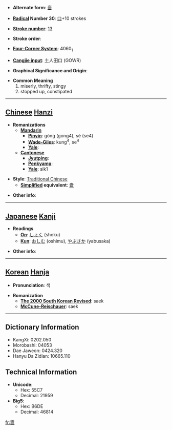 * '''Alternate form''': [[啬]]

* '''[[Wiktionary:Chinese radical index| Radical]] Number 30''': [[Wiktionary:Chinese radical index 口|口]]+10 strokes

* '''[[Wiktionary:Chinese total strokes index|Stroke number]]''': [[Wiktionary:Chinese total strokes index 13|13]]

* '''Stroke order''': 

* '''[[Wiktionary:Chinese four corner index|Four-Corner System]]''': 4060<sub>1</sub>

* '''[[Wiktionary:Chinese Cangjie index|Cangjie input]]''': 土人田口 (GOWR)

* '''Graphical Significance and Origin''': 

* '''Common Meaning'''
*#miserly, thrifty, stingy
*# stopped up, constipated


----

== [[Chinese]] [[Hanzi]] ==

* '''Romanizations'''
** '''[[Mandarin]]'''
*** '''[[Pinyin]]''': gòng (gong4), sè (se4)
*** '''[[Wade-Giles]]''': kung<sup>4</sup>, se<sup>4</sup>
*** '''[[Yale]]''': 
** '''[[Cantonese]]'''
*** '''[[Jyutping]]''':
*** '''[[Penkyamp]]''': 
*** '''[[Yale]]''': sik1

* '''Style''': [[Traditional Chinese]] 
** '''[[Simplified Chinese|Simplified]] equivalent''': [[啬]]

* '''Other info''': 

----

== [[Japanese]] [[Kanji]] ==

* '''Readings'''
** '''[[On]]''': [[しょく]] (shoku)
** '''[[Kun]]''': [[おしむ]] (oshimu), [[やぶさか]] (yabusaka)

* '''Other info''':  

----

== [[Korean]] [[Hanja]] ==

* '''Pronunciation''': 색

* '''Romanization'''
** '''[[The 2000 South Korean Revised Romanization|The 2000 South Korean Revised]]''': saek
** '''[[McCune-Reischauer]]''': saek

----

== Dictionary Information ==

* KangXi: 0202.050
* Morobashi: 04053
* Dae Jaweon: 0424.320
* Hanyu Da Zidian: 10665.110

== Technical Information ==

* '''Unicode''':
** Hex: 55C7
** Decimal: 21959
* '''Big5''':
** Hex: B6DE
** Decimal: 46814

[[fr:嗇]]